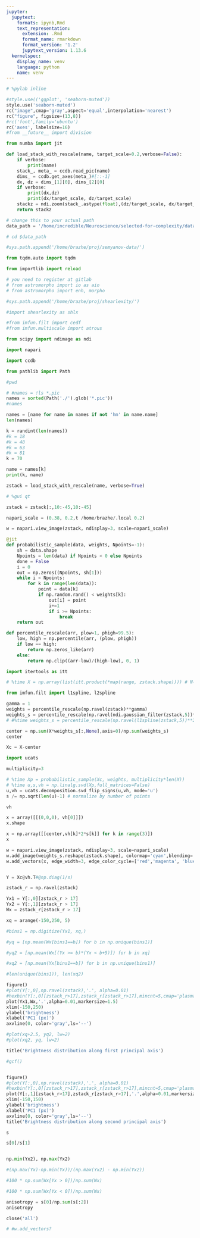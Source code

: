 ```yaml
---
jupyter:
  jupytext:
    formats: ipynb,Rmd
    text_representation:
      extension: .Rmd
      format_name: rmarkdown
      format_version: '1.2'
      jupytext_version: 1.13.6
  kernelspec:
    display_name: venv
    language: python
    name: venv
---
```


```python
# %pylab inline
```

```python
#style.use(('ggplot', 'seaborn-muted'))
style.use('seaborn-muted')
rc("image",cmap='gray',aspect='equal',interpolation='nearest')
rc("figure", figsize=(13,8))
#rc('font',family='ubuntu')
rc('axes', labelsize=16)
#from __future__ import division
```

```python
from numba import jit
```

```python
def load_stack_with_rescale(name, target_scale=0.2,verbose=False):
    if verbose:
        print(name)
    stack_, meta_ = ccdb.read_pic(name)
    dims_ = ccdb.get_axes(meta_)#[::-1]
    dx, dz = dims_[1][0], dims_[2][0]
    if verbose:
        print(dx,dz)
        print(dx/target_scale, dz/target_scale)
    stackz = ndi.zoom(stack_.astype(float),(dz/target_scale, dx/target_scale,dx/target_scale), order=1)
    return stackz
```

```python
# change this to your actual path
data_path = '/home/incredible/Neuroscience/selected-for-complexity/data'
```

```python
# cd $data_path
```

```python
#sys.path.append('/home/brazhe/proj/semyanov-data/')
```

```python
from tqdm.auto import tqdm
```

```python
from importlib import reload
```

```python
# you need to register at gitlab
# from astromorpho import io as aio
# from astromorpho import enh, morpho
```

```python
#sys.path.append('/home/brazhe/proj/shearlexity/')
```

```python
#import shearlexity as shlx
```

```python
#from imfun.filt import cedf
#from imfun.multiscale import atrous
```

```python
from scipy import ndimage as ndi
```

```python
import napari
```

```python
import ccdb
```

```python
from pathlib import Path
```

```python
#pwd
```

```python
# #names = !ls *.pic
names = sorted(Path('./').glob('*.pic'))
#names
```

```python
names = [name for name in names if not 'hm' in name.name]
len(names)
```

```python

k = randint(len(names))
#k = 18
#k = 48
#k = 63
#k = 81
k = 70

name = names[k]
print(k, name)

zstack = load_stack_with_rescale(name, verbose=True)
```

```python
# %gui qt
```

```python
zstack = zstack[:,10:-45,10:-45]
```

```python
napari_scale = (0.38, 0.2,t /home/brazhe/.local 0.2)
```

```python
w = napari.view_image(zstack, ndisplay=3, scale=napari_scale)
```

```python
@jit
def probabilistic_sample(data, weights, Npoints=-1):
    sh = data.shape
    Npoints = len(data) if Npoints < 0 else Npoints
    done = False
    i = 0
    out = np.zeros((Npoints, sh[1]))
    while i < Npoints:
        for k in range(len(data)):
            point = data[k]
            if np.random.rand() < weights[k]:
                out[i] = point
                i+=1
                if i >= Npoints:
                    break
    return out

def percentile_rescale(arr, plow=1, phigh=99.5):
    low, high = np.percentile(arr, (plow, phigh))
    if low == high:
        return np.zeros_like(arr)
    else:
        return np.clip((arr-low)/(high-low), 0, 1)
```

```python
import itertools as itt
```

```python
# %time X = np.array(list(itt.product(*map(range, zstack.shape)))) # N-dimensional, but slower
```

```python
from imfun.filt import l1spline, l2spline
```

```python
gamma = 1
weights = percentile_rescale(np.ravel(zstack)**gamma)
weights_s = percentile_rescale(np.ravel(ndi.gaussian_filter(zstack,5))**2,plow=99.5,phigh=99.99)
# #%time weights_s = percentile_rescale(np.ravel(l1spline(zstack,5))**2,plow=99,phigh=99.9)
```

```python
center = np.sum(X*weights_s[:,None],axis=0)/np.sum(weights_s)
center
```

```python



Xc = X-center
```

```python
import ucats
```

```python
multiplicity=3

# %time Xp = probabilistic_sample(Xc, weights, multiplicity*len(X))
# %time u,s,vh = np.linalg.svd(Xp,full_matrices=False)
u,vh = ucats.decomposition.svd_flip_signs(u,vh, mode='u')
s /= np.sqrt(len(u)-1) # normalize by number of points
```

```python
vh
```

```python
x = array([[(0,0,0), vh[0]]])
x.shape
```

```python
x = np.array([[center,vh[k]*2*s[k]] for k in range(3)])
x
```

```python
w = napari.view_image(zstack, ndisplay=3, scale=napari_scale)
w.add_image(weights_s.reshape(zstack.shape), colormap='cyan',blending='additive',scale=napari_scale)
w.add_vectors(x, edge_width=3, edge_color_cycle=['red','magenta', 'blue'],scale=napari_scale)
```

```python

```

```python
Y = Xc@vh.T#@np.diag(1/s)
```

```python
zstack_r = np.ravel(zstack)
```

```python

Yx1 = Y[:,0][zstack_r > 17]
Yx2 = Y[:,1][zstack_r > 17]
Wx = zstack_r[zstack_r > 17]
```

```python
xq = arange(-150,250, 5)
```

```python
#bins1 = np.digitize(Yx1, xq,)
```

```python
#yq = [np.mean(Wx[bins1==b]) for b in np.unique(bins1)]
```

```python
#yq2 = [np.mean(Wx[(Yx >= b)*(Yx < b+5)]) for b in xq]
```

```python
#xq2 = [np.mean(Yx[bins1==b]) for b in np.unique(bins1)]
```

```python
#len(unique(bins1)), len(xq2)
```

```python
figure()
#plot(Y[:,0],np.ravel(zstack),'.', alpha=0.01)
#hexbin(Y[:,0][zstack_r>17],zstack_r[zstack_r>17],mincnt=5,cmap='plasma',bins='log')
plot(Yx1,Wx,'.',alpha=0.01,markersize=1.5)
xlim(-150,250)
ylabel('brightness')
xlabel('PC1 (px)')
axvline(0, color='gray',ls='--')

#plot(xq+2.5, yq2, lw=2)
#plot(xq2, yq, lw=2)

title('Brightness distribution along first principal axis')

#gcf()
```

```python

```

```python
figure()
#plot(Y[:,0],np.ravel(zstack),'.', alpha=0.01)
#hexbin(Y[:,0][zstack_r>17],zstack_r[zstack_r>17],mincnt=5,cmap='plasma',bins='log')
plot(Y[:,1][zstack_r>17],zstack_r[zstack_r>17],'.',alpha=0.01,markersize=1.5)
xlim(-150,150)
ylabel('brightness')
xlabel('PC1 (px)')
axvline(0, color='gray',ls='--')
title('Brightness distribution along second principal axis')
```

```python
s
```

```python
s[0]/s[1]
```

```python

```

```python
np.min(Yx2), np.max(Yx2)
```

```python
#(np.max(Yx)-np.min(Yx))/(np.max(Yx2) - np.min(Yx2))
```

```python
#100 * np.sum(Wx[Yx > 0])/np.sum(Wx)
```

```python
#100 * np.sum(Wx[Yx < 0])/np.sum(Wx)
```

```python
anisotropy = s[0]/np.sum(s[:2])
anisotropy
```

```python
close('all')
```

```python
# #w.add_vectors?
```

```python

```

```python

```

```python

```

```python

```

```python

```
